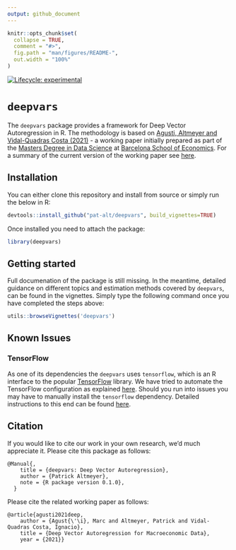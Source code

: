 ```yaml
---
output: github_document
---
```


<!-- README.md is generated from README.Rmd. Please edit that file -->

```r
knitr::opts_chunk$set(
  collapse = TRUE,
  comment = "#>",
  fig.path = "man/figures/README-",
  out.width = "100%"
)
```

<!-- badges: start -->
[![Lifecycle: experimental](https://img.shields.io/badge/lifecycle-experimental-orange.svg)](https://www.tidyverse.org/lifecycle/#experimental)
<!-- badges: end -->

# `deepvars`

The `deepvars` package provides a framework for Deep Vector Autoregression in R. The methodology is based on [Agusti, Altmeyer and Vidal-Quadras Costa (2021)](Vidal-Quadras Costa) - a working paper initially prepared as part of the [Masters Degree in Data Science](https://bse.eu/study/masters-programs/data-science-methodology) at [Barcelona School of Economics](https://bse.eu). For a summary of the current version of the working paper see [here](https://thevoice.bse.eu/2021/09/16/deep-vector-autoregression-for-macroeconomic-data/). 

## Installation

You can either clone this repository and install from source or simply run the below in R:

```r
devtools::install_github("pat-alt/deepvars", build_vignettes=TRUE)
```

Once installed you need to attach the package:

```r
library(deepvars)
```

## Getting started

Full documenation of the package is still missing. In the meantime, detailed guidance on different topics and estimation methods covered by `deepvars`, can be found in the vignettes. Simply type the following command once you have completed the steps above:

```r
utils::browseVignettes('deepvars')
```

## Known Issues

### TensorFlow

As one of its dependencies the `deepvars` uses `tensorflow`, which is an R interface to the popular [TensorFlow](https://www.tensorflow.org) library. We have tried to automate the TensorFlow configuration as explained [here](https://rstudio.github.io/reticulate/articles/python_dependencies.html). Should you run into issues you may have to manually install the `tensorflow` dependency. Detailed instructions to this end can be found [here](https://tensorflow.rstudio.com/installation/).

## Citation

If you would like to cite our work in your own research, we'd much appreciate it. Please cite this package as follows:

```
@Manual{,
    title = {deepvars: Deep Vector Autoregression},
    author = {Patrick Altmeyer},
    note = {R package version 0.1.0},
  }
```

Please cite the related working paper as follows:

```
@article{agusti2021deep,
	author = {Agust{\'\i}, Marc and Altmeyer, Patrick and Vidal-Quadras Costa, Ignacio},
	title = {Deep Vector Autoregression for Macroeconomic Data},
	year = {2021}}
```




